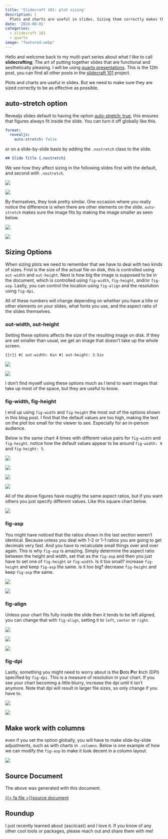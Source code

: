 ```yaml
---
title: 'Slidecraft 101: plot sizing'
description: |
  Plots and charts are useful in slides. Sizing them correctly makes them stand out and be readable.
date: '2024-08-01'
categories:
  - slidecraft 101
  - quarto
image: "featured.webp"
---
```


Hello and welcome back to my multi-part series about what I like to call **slidecrafting**; The art of putting together slides that are functional and aesthetically pleasing. I will be using [quarto presentations](https://quarto.org/). This is the 12th post, you can find all other posts in the [slidecraft 101](../../project/slidecraft-101/index.qmd#blog-posts) project.

Plots and charts are useful in slides. But we need to make sure they are sized correctly to be as effective as possible.

## auto-stretch option

Revealjs slides default to having the option [auto-stretch: true](https://quarto.org/docs/presentations/revealjs/advanced.html#stretch), this ensures that figures always fit inside the slide. You can turn it off globally like this.

```yaml
format:
  revealjs:
    auto-stretch: false
```

or on a slide-by-slide basis by adding the `.nostretch` class to the slide.

```md
## Slide Title {.nostretch}
```

We see how they affect sizing in the following slides first with the default, and second with `.nostretch`.

![](figures/1.png)

![](figures/2.png)

By themselves, they look pretty similar. One occasion where you really notice the difference is when there are other elements on the slide. `auto-stretch` makes sure the image fits by making the image smaller as seen below.

![](figures/3.png)

![](figures/4.png)

## Sizing Options

When sizing plots we need to remember that we have to deal with two kinds of sizes. First is the size of the actual file on disk, this is controlled using `out-width` and `out-height`. Next is how big the image is supposed to be in the document, which is controlled using `fig-width`, `fig-height`, and/or `fig-asp`. Lastly, you can control the location using `fig-align` and the resolution using `fig-dpi`.

All of these numbers will change depending on whether you have a title or other elements on your slides, what fonts you use, and the aspect ratio of the slides themselves.

### out-width, out-height

Setting these options affects the size of the resulting image on disk. If they are set smaller than usual, we get an image that doesn't take up the whole screen.

```{{r}}
#| out-width: 6in
#| out-height: 3.5in
```

![](figures/5.png)

![](figures/6.png)

I don't find myself using these options much as I tend to want images that take up most of the space, but they are useful to know.

### fig-width, fig-height

I end up using `fig-width` and `fig-height` the most out of the options shown in this blog post. I find that the default values are too high, making the text on the plot too small for the viewer to see. Especially for an in-person audience.

Below is the same chart 4 times with different value pairs for `fig-width` and `fig-height`. notice how the default values appear to be around `fig-width: 9` and `fig-height: 5`.

![](figures/7.png)

![](figures/8.png)

![](figures/9.png)

![](figures/10.png)

All of the above figures have roughly the same aspect ratios, but if you want others you just specify different values. Like this square chart below.

![](figures/11.png)

### fig-asp

You might have noticed that the ratios shown in the last section weren't identical. Because unless you deal with 1-2 or 1-1 ratios you are going to get decimals very fast. And you have to recalculate small things over and over again. This is why `fig-asp` is amazing. Simply determine the aspect ratio between the height and width, set that as the `fig-asp` and then you just have to set one of `fig-height` or `fig-width`. Is it too small? increase `fig-height` and keep `fig-asp` the same. is it too big? decrease `fig-height` and keep `fig-asp` the same.

![](figures/12.png)

![](figures/13.png)

### fig-align

Unless your chart fits fully inside the slide then it tends to be left aligned, you can change that with `fig-align`, setting it to `left`, `center` or `right`.

![](figures/14.png)

![](figures/15.png)

![](figures/16.png)

### fig-dpi

Lastly, something you might need to worry about is the **D**ots **P**er **I**nch (DPI) specified by `fig-dpi`. This is a measure of resolution in your chart. If you see your chart becoming a little blurry, increase the dpi until it isn't anymore. Note that dpi will result in larger file sizes, so only change if you have to.

![](figures/17.png)

![](figures/18.png)

## Make work with columns

even if you set the option globally, you will have to make slide-by-slide adjustments, such as with charts in `.columns`. Below is one example of how we can modify the `fig-asp` to make it look decent in a column layout.

![](figures/19.png)

## Source Document

The above was generated with this document.

<a href="_examples.qmd" target="_blank" class="listing-slides btn-links">{{< fa file >}}source document<a>

## Roundup

I just recently learned about {asciicast} and I love it. If you know of any other cool tools or packages, please reach out and share them with me!

